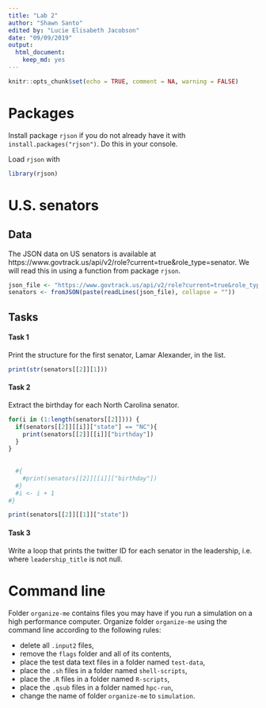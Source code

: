 ```yaml
---
title: "Lab 2"
author: "Shawn Santo"
edited by: "Lucie Elisabeth Jacobson" 
date: "09/09/2019"
output: 
  html_document:
    keep_md: yes
---
```


```r
knitr::opts_chunk$set(echo = TRUE, comment = NA, warning = FALSE)
```

# Packages

Install package `rjson` if you do not already have it with 
`install.packages("rjson")`. Do this in your console.

Load `rjson` with

```r
library(rjson)
```

# U.S. senators

## Data

The JSON data on US senators is available at 
https://www.govtrack.us/api/v2/role?current=true&role_type=senator. We will
read this in using a function from package `rjson`.

```r
json_file <- "https://www.govtrack.us/api/v2/role?current=true&role_type=senator"
senators <- fromJSON(paste(readLines(json_file), collapse = ""))
```


## Tasks

#### Task 1

Print the structure for the first senator, Lamar Alexander, in the list.
```r
print(str(senators[[2]][1]))
```


#### Task 2

Extract the birthday for each North Carolina senator.
```r
for(i in (1:length(senators[[2]]))) {
  if(senators[[2]][[i]]["state"] == "NC"){
    print(senators[[2]][[i]]["birthday"])
  }
}
  
  
  #{
    #print(senators[[2]][[i]]["birthday"])
  #}
  #i <- i + 1
#}

print(senators[[2]][[1]]["state"])

```



#### Task 3

Write a loop that prints the twitter ID for each senator in the leadership, i.e.
where `leadership_title` is not null.

# Command line

Folder `organize-me` contains files you may have if you run a simulation on
a high performance computer. Organize folder `organize-me` using the command 
line according to the following rules:

- delete all `.input2` files,
- remove the `flags` folder and all of its contents,
- place the test data text files in a folder named `test-data`,
- place the `.sh` files in a folder named `shell-scripts`,
- place the `.R` files in a folder named `R-scripts`,
- place the `.qsub` files in a folder named `hpc-run`,
- change the name of folder `organize-me` to `simulation`.







